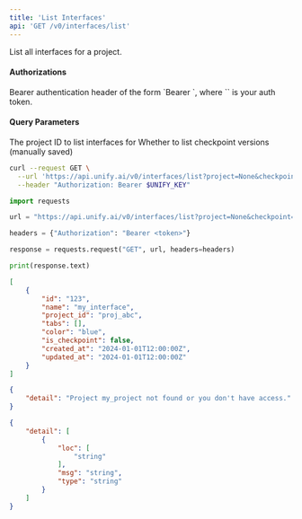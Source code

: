 ```yaml
---
title: 'List Interfaces'
api: 'GET /v0/interfaces/list'
---
```

List all interfaces for a project.

#### Authorizations

<ParamField header="Authorization" type="string" required="true">
  Bearer authentication header of the form `Bearer <token>`, where `<token>` is your auth token.
</ParamField>

#### Query Parameters

<ParamField query="project" type="string" required="true">
The project ID to list interfaces for
</ParamField>

<ParamField query="checkpoint" type="boolean"  default={false}>
Whether to list checkpoint versions (manually saved)
</ParamField>

<RequestExample>

```bash cURL
curl --request GET \
  --url 'https://api.unify.ai/v0/interfaces/list?project=None&checkpoint=None' \
  --header "Authorization: Bearer $UNIFY_KEY"
```

```python Python
import requests

url = "https://api.unify.ai/v0/interfaces/list?project=None&checkpoint=None"

headers = {"Authorization": "Bearer <token>"}

response = requests.request("GET", url, headers=headers)

print(response.text)
```

</RequestExample>
<ResponseExample>

```json 200
[
    {
        "id": "123",
        "name": "my_interface",
        "project_id": "proj_abc",
        "tabs": [],
        "color": "blue",
        "is_checkpoint": false,
        "created_at": "2024-01-01T12:00:00Z",
        "updated_at": "2024-01-01T12:00:00Z"
    }
]
```

```json 404
{
    "detail": "Project my_project not found or you don't have access."
}
```

```json 422
{
    "detail": [
        {
            "loc": [
                "string"
            ],
            "msg": "string",
            "type": "string"
        }
    ]
}
```

</ResponseExample>
